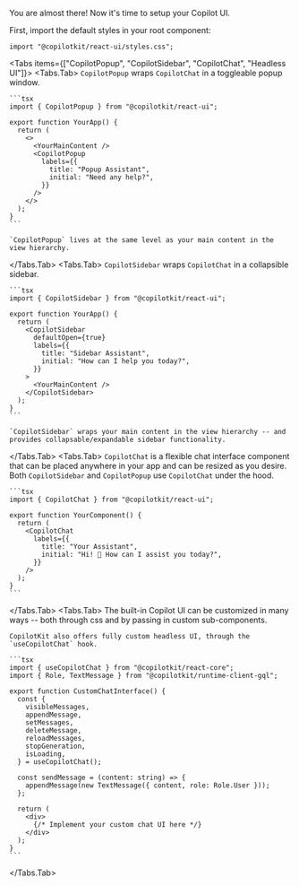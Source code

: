 

You are almost there!
Now it's time to setup your Copilot UI.


First, import the default styles in your root component:

```tsx 
import "@copilotkit/react-ui/styles.css";
```

<Tabs items={["CopilotPopup", "CopilotSidebar", "CopilotChat", "Headless UI"]}>
  <Tabs.Tab>
    `CopilotPopup` wraps `CopilotChat` in a toggleable popup window.

    ```tsx
    import { CopilotPopup } from "@copilotkit/react-ui";

    export function YourApp() {
      return (
        <>
          <YourMainContent />
          <CopilotPopup
            labels={{
              title: "Popup Assistant",
              initial: "Need any help?",
            }}
          />
        </>
      );
    }
    ```

    `CopilotPopup` lives at the same level as your main content in the view hierarchy.


  </Tabs.Tab>
  <Tabs.Tab>
    `CopilotSidebar` wraps `CopilotChat` in a collapsible sidebar.

    ```tsx
    import { CopilotSidebar } from "@copilotkit/react-ui";

    export function YourApp() {
      return (
        <CopilotSidebar
          defaultOpen={true}
          labels={{
            title: "Sidebar Assistant",
            initial: "How can I help you today?",
          }}
        >
          <YourMainContent />
        </CopilotSidebar>
      );
    }
    ```

    `CopilotSidebar` wraps your main content in the view hierarchy -- and provides collapsable/expandable sidebar functionality.


  </Tabs.Tab>
  <Tabs.Tab>
    `CopilotChat` is a flexible chat interface component that can be placed anywhere in your app and can be resized as you desire.
    Both `CopilotSidebar` and `CopilotPopup` use `CopilotChat` under the hood.

    ```tsx
    import { CopilotChat } from "@copilotkit/react-ui";

    export function YourComponent() {
      return (
        <CopilotChat
          labels={{
            title: "Your Assistant",
            initial: "Hi! 👋 How can I assist you today?",
          }}
        />
      );
    }
    ```

  </Tabs.Tab>
  <Tabs.Tab>
    The built-in Copilot UI can be customized in many ways -- both through css and by passing in custom sub-components.
    
    CopilotKit also offers fully custom headless UI, through the `useCopilotChat` hook.

    ```tsx
    import { useCopilotChat } from "@copilotkit/react-core";
    import { Role, TextMessage } from "@copilotkit/runtime-client-gql";

    export function CustomChatInterface() {
      const {
        visibleMessages,
        appendMessage,
        setMessages,
        deleteMessage,
        reloadMessages,
        stopGeneration,
        isLoading,
      } = useCopilotChat();

      const sendMessage = (content: string) => {
        appendMessage(new TextMessage({ content, role: Role.User }));
      };

      return (
        <div>
          {/* Implement your custom chat UI here */}
        </div>
      );
    }
    ```

  </Tabs.Tab>
</Tabs>

